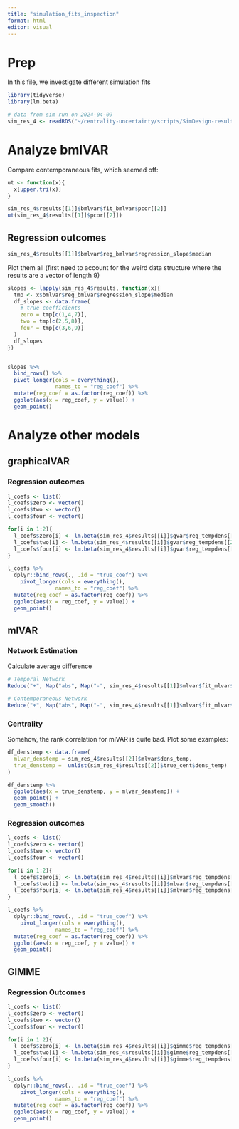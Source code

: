 ```yaml
---
title: "simulation_fits_inspection"
format: html
editor: visual
---
```


# Prep

In this file, we investigate different simulation fits

```r
library(tidyverse)
library(lm.beta)
```

```r
# data from sim run on 2024-04-09
sim_res_4 <- readRDS("~/centrality-uncertainty/scripts/SimDesign-results_pc04798_2/results-row-4.rds")
```

# Analyze bmlVAR

Compare contemporaneous fits, which seemed off:

```r
ut <- function(x){
  x[upper.tri(x)]
}

sim_res_4$results[[1]]$bmlvar$fit_bmlvar$pcor[[2]]
ut(sim_res_4$results[[1]]$pcor[[2]])

```

## Regression outcomes

```r
sim_res_4$results[[1]]$bmlvar$reg_bmlvar$regression_slope$median
```

Plot them all (first need to account for the weird data structure where the results are a vector of length 9)

```r
slopes <- lapply(sim_res_4$results, function(x){
  tmp <- x$bmlvar$reg_bmlvar$regression_slope$median
  df_slopes <- data.frame(
    # true coefficients
    zero = tmp[c(1,4,7)],
    two = tmp[c(2,5,8)],
    four = tmp[c(3,6,9)]
  )
  df_slopes
})


slopes %>% 
  bind_rows() %>% 
  pivot_longer(cols = everything(), 
               names_to = "reg_coef") %>% 
  mutate(reg_coef = as.factor(reg_coef)) %>% 
  ggplot(aes(x = reg_coef, y = value)) + 
  geom_point()

```

# Analyze other models

## graphicalVAR

### Regression outcomes

```r
l_coefs <- list()
l_coefs$zero <- vector()
l_coefs$two <- vector()
l_coefs$four <- vector()

for(i in 1:2){
  l_coefs$zero[i] <- lm.beta(sim_res_4$results[[i]]$gvar$reg_tempdens[[1]])$standardized.coefficients[2]
  l_coefs$two[i] <- lm.beta(sim_res_4$results[[i]]$gvar$reg_tempdens[[2]])$standardized.coefficients[2]
  l_coefs$four[i] <- lm.beta(sim_res_4$results[[i]]$gvar$reg_tempdens[[3]])$standardized.coefficients[2]
}

l_coefs %>% 
  dplyr::bind_rows(., .id = "true_coef") %>% 
    pivot_longer(cols = everything(), 
               names_to = "reg_coef") %>% 
  mutate(reg_coef = as.factor(reg_coef)) %>% 
  ggplot(aes(x = reg_coef, y = value)) + 
  geom_point()

```

## mlVAR

### Network Estimation

Calculate average difference

```r
# Temporal Network
Reduce("+", Map("abs", Map("-", sim_res_4$results[[1]]$mlvar$fit_mlvar$beta,sim_res_4$results[[1]]$beta))) / 200

# Contemporaneous Network
Reduce("+", Map("abs", Map("-", sim_res_4$results[[1]]$mlvar$fit_mlvar$pcor,sim_res_4$results[[1]]$pcor))) / 200
```

### Centrality

Somehow, the rank correlation for mlVAR is quite bad. Plot some examples:

```r
df_denstemp <- data.frame(
  mlvar_denstemp = sim_res_4$results[[2]]$mlvar$dens_temp,
  true_denstemp =  unlist(sim_res_4$results[[2]]$true_cent$dens_temp)
)

df_denstemp %>% 
  ggplot(aes(x = true_denstemp, y = mlvar_denstemp)) + 
  geom_point() + 
  geom_smooth()
```

### Regression outcomes

```r
l_coefs <- list()
l_coefs$zero <- vector()
l_coefs$two <- vector()
l_coefs$four <- vector()

for(i in 1:2){
  l_coefs$zero[i] <- lm.beta(sim_res_4$results[[i]]$mlvar$reg_tempdens[[1]])$standardized.coefficients[2]
  l_coefs$two[i] <- lm.beta(sim_res_4$results[[i]]$mlvar$reg_tempdens[[2]])$standardized.coefficients[2]
  l_coefs$four[i] <- lm.beta(sim_res_4$results[[i]]$mlvar$reg_tempdens[[3]])$standardized.coefficients[2]
}

l_coefs %>% 
  dplyr::bind_rows(., .id = "true_coef") %>% 
    pivot_longer(cols = everything(), 
               names_to = "reg_coef") %>% 
  mutate(reg_coef = as.factor(reg_coef)) %>% 
  ggplot(aes(x = reg_coef, y = value)) + 
  geom_point()

```


## GIMME

### Regression Outcomes

```r
l_coefs <- list()
l_coefs$zero <- vector()
l_coefs$two <- vector()
l_coefs$four <- vector()

for(i in 1:2){
  l_coefs$zero[i] <- lm.beta(sim_res_4$results[[i]]$gimme$reg_tempdens[[1]])$standardized.coefficients[2]
  l_coefs$two[i] <- lm.beta(sim_res_4$results[[i]]$gimme$reg_tempdens[[2]])$standardized.coefficients[2]
  l_coefs$four[i] <- lm.beta(sim_res_4$results[[i]]$gimme$reg_tempdens[[3]])$standardized.coefficients[2]
}

l_coefs %>% 
  dplyr::bind_rows(., .id = "true_coef") %>% 
    pivot_longer(cols = everything(), 
               names_to = "reg_coef") %>% 
  mutate(reg_coef = as.factor(reg_coef)) %>% 
  ggplot(aes(x = reg_coef, y = value)) + 
  geom_point()
```

